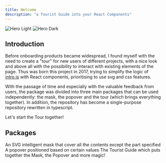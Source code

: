 ```yaml
---
title: Welcome
description: "a Tourist Guide into your React Components"
---
```


<img
  className="block dark:hidden"
  src="/images/hero-light.svg"
  alt="Hero Light"
/>
<img
  className="hidden dark:block"
  src="/images/hero-dark.svg"
  alt="Hero Dark"
/>

## Introduction

Before onboarding products became widespread, I found myself with the need to create a "tour" for new users of different projects, with a nice look and above all with the possibility to interact with existing elements of the page. Thus was born this project in 2017, trying to simplify the logic of [intro.js](https://introjs.com/) with React components, prioritising to use svg and css features.

With the passage of time and especially with the valuable feedback from users, the package was divided into three main packages that can be used independently: the mask, the popover and the tour (which brings everything together). In addition, the repository has become a single-purpose repository rewritten in typescript.

Let's start the Tour together!

## Packages

<CardGroup cols={2}>
  <Card title="Mask" icon="mask" href="/packages/mask">
    An SVG intelligent mask that cover all the contents except the part
    specified
  </Card>
  <Card title="Popover" icon="window-restore" href="/packages/popover">
    A popover positioned based on certain values
  </Card>
</CardGroup>
<CardGroup cols={1}>
  <Card title="Tour" icon="bus-simple" href="/packages/tour">
    The Tourist Guide which puts together the Mask, the Popover and more magic!
  </Card>
</CardGroup>
